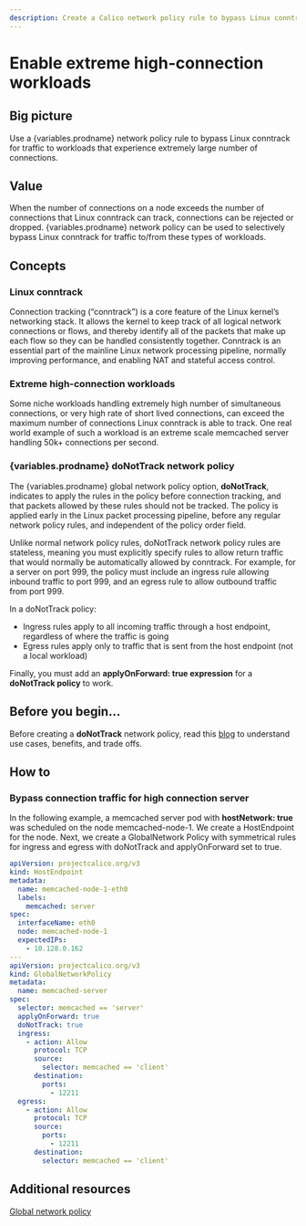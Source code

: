 ```yaml
---
description: Create a Calico network policy rule to bypass Linux conntrack for traffic to workloads that experience extremely large number of connections.
---
```



# Enable extreme high-connection workloads

## Big picture

Use a {variables.prodname} network policy rule to bypass Linux conntrack for traffic to workloads that experience extremely large number of connections.

## Value

When the number of connections on a node exceeds the number of connections that Linux conntrack can track, connections can be rejected or dropped. {variables.prodname} network policy can be used to selectively bypass Linux conntrack for traffic to/from these types of workloads.

## Concepts

### Linux conntrack

Connection tracking (“conntrack”) is a core feature of the Linux kernel’s networking stack. It allows the kernel to keep track of all logical network connections or flows, and thereby identify all of the packets that make up each flow so they can be handled consistently together. Conntrack is an essential part of the mainline Linux network processing pipeline, normally improving performance, and enabling NAT and stateful access control.

### Extreme high-connection workloads

Some niche workloads handling extremely high number of simultaneous connections, or very high rate of short lived connections, can exceed the maximum number of connections Linux conntrack is able to track. One real world example of such a workload is an extreme scale memcached server handling 50k+ connections per second.

### {variables.prodname} doNotTrack network policy

The {variables.prodname} global network policy option, **doNotTrack**, indicates to apply the rules in the policy before connection tracking, and that packets allowed by these rules should not be tracked. The policy is applied early in the Linux packet processing pipeline, before any regular network policy rules, and independent of the policy order field.

Unlike normal network policy rules, doNotTrack network policy rules are stateless, meaning you must explicitly specify rules to allow return traffic that would normally be automatically allowed by conntrack. For example, for a server on port 999, the policy must include an ingress rule allowing inbound traffic to port 999, and an egress rule to allow outbound traffic from port 999.

In a doNotTrack policy:

- Ingress rules apply to all incoming traffic through a host endpoint, regardless of where the traffic is going
- Egress rules apply only to traffic that is sent from the host endpoint (not a local workload)

Finally, you must add an **applyOnForward: true expression** for a **doNotTrack policy** to work.

## Before you begin...

Before creating a **doNotTrack** network policy, read this [blog](https://www.tigera.io/blog/when-linux-conntrack-is-no-longer-your-friend/) to understand use cases, benefits, and trade offs.

## How to

### Bypass connection traffic for high connection server

In the following example, a memcached server pod with **hostNetwork: true** was scheduled on the node memcached-node-1. We create a HostEndpoint for the node. Next, we create a GlobalNetwork Policy with symmetrical rules for ingress and egress with doNotTrack and applyOnForward set to true.

```yaml
apiVersion: projectcalico.org/v3
kind: HostEndpoint
metadata:
  name: memcached-node-1-eth0
  labels:
    memcached: server
spec:
  interfaceName: eth0
  node: memcached-node-1
  expectedIPs:
    - 10.128.0.162
---
apiVersion: projectcalico.org/v3
kind: GlobalNetworkPolicy
metadata:
  name: memcached-server
spec:
  selector: memcached == 'server'
  applyOnForward: true
  doNotTrack: true
  ingress:
    - action: Allow
      protocol: TCP
      source:
        selector: memcached == 'client'
      destination:
        ports:
          - 12211
  egress:
    - action: Allow
      protocol: TCP
      source:
        ports:
          - 12211
      destination:
        selector: memcached == 'client'
```

## Additional resources

[Global network policy](../../reference/resources/globalnetworkpolicy.mdx)
